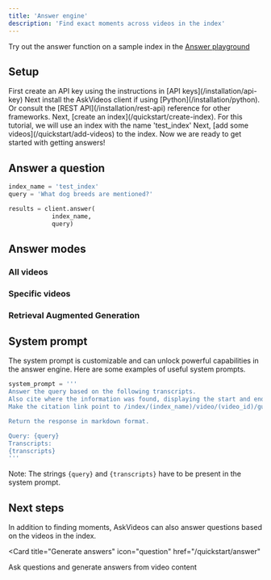 ```yaml
---
title: 'Answer engine'
description: 'Find exact moments across videos in the index'
---
```


<Note>Try out the answer function on a sample index in the [Answer playground]()</Note>

## Setup

<Steps>
  <Step title="Create an API key">
    First create an API key using the instructions in [API keys](/installation/api-key)
  </Step>
  <Step title="Install the client">
    Next install the AskVideos client if using [Python](/installation/python). Or consult the [REST API](/installation/rest-api) reference for other frameworks.
  </Step>
  <Step title="Create an index">
    Next, [create an index](/quickstart/create-index). For this tutorial, we will use an index with the name 'test_index'
  </Step>

  <Step title="Add some videos">
    Next, [add some videos](/quickstart/add-videos) to the index. Now we are ready to get started with getting answers!
  </Step>
</Steps>

## Answer a question
```python
index_name = 'test_index'
query = 'What dog breeds are mentioned?'

results = client.answer(
            index_name,
            query)
```


## Answer modes
### All videos
### Specific videos
### Retrieval Augmented Generation

## System prompt
The system prompt is customizable and can unlock powerful capabilities in the answer engine.
Here are some examples of useful system prompts.
<AccordionGroup>
  <Accordion title="Cited answers">
  ```python
  system_prompt = '''  
  Answer the query based on the following transcripts.
  Also cite where the information was found, displaying the start and end timestamps.
  Make the citation link point to /index/(index_name)/video/(video_id)/gui?start_seconds=(start_seconds)&end_seconds=(end_seconds). 
  
  Return the response in markdown format.
  
  Query: {query}
  Transcripts:
  {transcripts}
'''

  ```
  <Note>Note: The strings `{query}` and `{transcripts}` have to be present in the system prompt.</Note>
  </Accordion>
  <Accordion title="Tabular answers">
  </Accordion>
</AccordionGroup>

## Next steps

In addition to finding moments, AskVideos can also answer questions based on the videos in the index.

<CardGroup>

<Card
  title="Generate answers"
  icon="question"
  href="/quickstart/answer"
>
  Ask questions and generate answers from video content
</Card>
</CardGroup>
